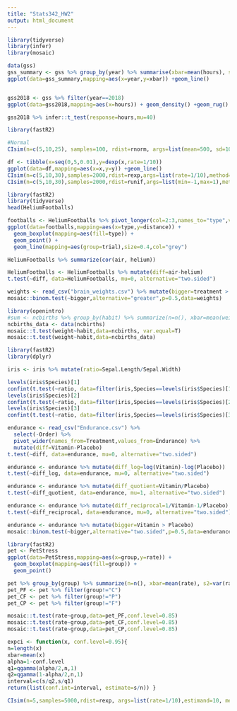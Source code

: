 ```yaml
---
title: "Stats342_HW2"
output: html_document
---
```


```r
library(tidyverse)
library(infer)
library(mosaic)

data(gss)
gss_summary <- gss %>% group_by(year) %>% summarise(xbar=mean(hours), s=sd(hours))
ggplot(data=gss_summary,mapping=aes(x=year,y=xbar)) +geom_line()


gss2018 <- gss %>% filter(year==2018)
ggplot(data=gss2018,mapping=aes(x=hours)) + geom_density() +geom_rug()

gss2018 %>% infer::t_test(response=hours,mu=40)
```


```r
library(fastR2)

#Normal
CIsim(n=c(5,10,25), samples=100, rdist=rnorm, args=list(mean=500, sd=100), method="t.test", estimand=500)

df <- tibble(x=seq(0,5,0.01),y=dexp(x,rate=1/10))
ggplot(data=df,mapping=aes(x=x,y=y)) +geom_line()
CIsim(n=c(5,10,30),samples=2000,rdist=rexp,args=list(rate=1/10),method="t.test",estimand=10)
CIsim(n=c(5,10,30),samples=2000,rdist=runif,args=list(min=-1,max=1),method="t.test",estimand=0)

```


```r
library(fastR2)
library(tidyverse)
head(HeliumFootballs)

footballs <- HeliumFootballs %>% pivot_longer(col=2:3,names_to="type",values_to="distance")
ggplot(data=footballs,mapping=aes(x=type,y=distance)) + 
  geom_boxplot(mapping=aes(fill=type)) + 
  geom_point() + 
  geom_line(mapping=aes(group=trial),size=0.4,col="grey")

HeliumFootballs %>% summarize(cor(air, helium))

HeliumFootballs <- HeliumFootballs %>% mutate(diff=air-helium)
t.test(~diff, data=HeliumFootballs, mu=0, alternative="two.sided")
```



```r
weights <- read_csv("brain_weights.csv") %>% mutate(bigger=treatment > control)
mosaic::binom.test(~bigger,alternative="greater",p=0.5,data=weights)
```


```r
library(openintro)
#sum <- ncbirths %>% group_by(habit) %>% summarize(n=n(), xbar=mean(weight), s2=var(weight) )
ncbirths_data <- data(ncbirths)
mosaic::t.test(weight~habit,data=ncbirths, var.equal=T)
mosaic::t.test(weight~habit,data=ncbirths_data)

```


```r
library(fastR2)
library(dplyr)

iris <- iris %>% mutate(ratio=Sepal.Length/Sepal.Width)

levels(iris$Species)[1]
confint(t.test(~ratio, data=filter(iris,Species==levels(iris$Species)[1])))
levels(iris$Species)[2]
confint(t.test(~ratio, data=filter(iris,Species==levels(iris$Species)[2])))
levels(iris$Species)[3]
confint(t.test(~ratio, data=filter(iris,Species==levels(iris$Species)[3])))
```





```r
endurance <- read_csv("Endurance.csv") %>% 
  select(-Order) %>% 
  pivot_wider(names_from=Treatment,values_from=Endurance) %>%
  mutate(diff=Vitamin-Placebo)
t.test(~diff, data=endurance, mu=0, alternative="two.sided")

endurance <- endurance %>% mutate(diff_log=log(Vitamin)-log(Placebo))
t.test(~diff_log, data=endurance, mu=0, alternative="two.sided")

endurance <- endurance %>% mutate(diff_quotient=Vitamin/Placebo)
t.test(~diff_quotient, data=endurance, mu=1, alternative="two.sided")

endurance <- endurance %>% mutate(diff_reciprocal=1/Vitamin-1/Placebo)
t.test(~diff_reciprocal, data=endurance, mu=0, alternative="two.sided")

endurance <- endurance %>% mutate(bigger=Vitamin > Placebo)
mosaic::binom.test(~bigger,alternative="two.sided",p=0.5,data=endurance)

```


```r
library(fastR2)
pet <- PetStress
ggplot(data=PetStress,mapping=aes(x=group,y=rate)) + 
  geom_boxplot(mapping=aes(fill=group)) + 
  geom_point()

pet %>% group_by(group) %>% summarize(n=n(), xbar=mean(rate), s2=var(rate), sd=sqrt(s2))
pet_PF <- pet %>% filter(group!="C")
pet_CF <- pet %>% filter(group!="P")
pet_CP <- pet %>% filter(group!="F")

mosaic::t.test(rate~group,data=pet_PF,conf.level=0.85)
mosaic::t.test(rate~group,data=pet_CF,conf.level=0.85)
mosaic::t.test(rate~group,data=pet_CP,conf.level=0.85)

```


```r
expci <- function(x, conf.level=0.95){ 
n=length(x)
xbar=mean(x)
alpha=1-conf.level
q1=qgamma(alpha/2,n,1)
q2=qgamma(1-alpha/2,n,1)
interval=c(s/q2,s/q1)
return(list(conf.int=interval, estimate=s/n)) }

CIsim(n=5,samples=5000,rdist=rexp, args=list(rate=1/10),estimand=10, method=expci)

```
